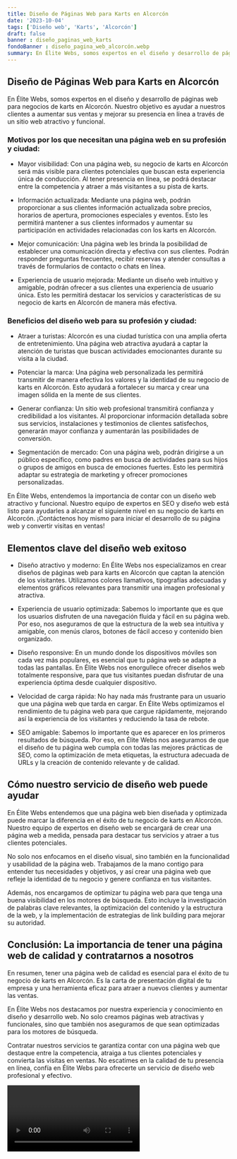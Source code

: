 ```yaml
---
title: Diseño de Páginas Web para Karts en Alcorcón
date: '2023-10-04'
tags: ['Diseño web', 'Karts', 'Alcorcón']
draft: false
banner : diseño_paginas_web_karts
fondoBanner : diseño_pagina_web_alcorcón.webp
summary: En Élite Webs, somos expertos en el diseño y desarrollo de páginas web para negocios de karts en Alcorcón. Nuestro objetivo es ayudar a nuestros clientes a aumentar sus ventas y mejorar su presencia en línea a través de un sitio web atractivo y funcional.
---
```


## Diseño de Páginas Web para Karts en Alcorcón

En Élite Webs, somos expertos en el diseño y desarrollo de páginas web para negocios de karts en Alcorcón. Nuestro objetivo es ayudar a nuestros clientes a aumentar sus ventas y mejorar su presencia en línea a través de un sitio web atractivo y funcional.

### Motivos por los que necesitan una página web en su profesión y ciudad:

- Mayor visibilidad: Con una página web, su negocio de karts en Alcorcón será más visible para clientes potenciales que buscan esta experiencia única de conducción. Al tener presencia en línea, se podrá destacar entre la competencia y atraer a más visitantes a su pista de karts.

- Información actualizada: Mediante una página web, podrán proporcionar a sus clientes información actualizada sobre precios, horarios de apertura, promociones especiales y eventos. Esto les permitirá mantener a sus clientes informados y aumentar su participación en actividades relacionadas con los karts en Alcorcón.

- Mejor comunicación: Una página web les brinda la posibilidad de establecer una comunicación directa y efectiva con sus clientes. Podrán responder preguntas frecuentes, recibir reservas y atender consultas a través de formularios de contacto o chats en línea.

- Experiencia de usuario mejorada: Mediante un diseño web intuitivo y amigable, podrán ofrecer a sus clientes una experiencia de usuario única. Esto les permitirá destacar los servicios y características de su negocio de karts en Alcorcón de manera más efectiva.

### Beneficios del diseño web para su profesión y ciudad:

- Atraer a turistas: Alcorcón es una ciudad turística con una amplia oferta de entretenimiento. Una página web atractiva ayudará a captar la atención de turistas que buscan actividades emocionantes durante su visita a la ciudad.

- Potenciar la marca: Una página web personalizada les permitirá transmitir de manera efectiva los valores y la identidad de su negocio de karts en Alcorcón. Esto ayudará a fortalecer su marca y crear una imagen sólida en la mente de sus clientes.

- Generar confianza: Un sitio web profesional transmitirá confianza y credibilidad a los visitantes. Al proporcionar información detallada sobre sus servicios, instalaciones y testimonios de clientes satisfechos, generarán mayor confianza y aumentarán las posibilidades de conversión.

- Segmentación de mercado: Con una página web, podrán dirigirse a un público específico, como padres en busca de actividades para sus hijos o grupos de amigos en busca de emociones fuertes. Esto les permitirá adaptar su estrategia de marketing y ofrecer promociones personalizadas.

En Élite Webs, entendemos la importancia de contar con un diseño web atractivo y funcional. Nuestro equipo de expertos en SEO y diseño web está listo para ayudarles a alcanzar el siguiente nivel en su negocio de karts en Alcorcón. ¡Contáctenos hoy mismo para iniciar el desarrollo de su página web y convertir visitas en ventas!

<GifSeo />

<Cta />

## Elementos clave del diseño web exitoso

- Diseño atractivo y moderno: En Élite Webs nos especializamos en crear diseños de páginas web para karts en Alcorcón que captan la atención de los visitantes. Utilizamos colores llamativos, tipografías adecuadas y elementos gráficos relevantes para transmitir una imagen profesional y atractiva.

- Experiencia de usuario optimizada: Sabemos lo importante que es que los usuarios disfruten de una navegación fluida y fácil en su página web. Por eso, nos aseguramos de que la estructura de la web sea intuitiva y amigable, con menús claros, botones de fácil acceso y contenido bien organizado.

- Diseño responsive: En un mundo donde los dispositivos móviles son cada vez más populares, es esencial que tu página web se adapte a todas las pantallas. En Élite Webs nos enorgullece ofrecer diseños web totalmente responsive, para que tus visitantes puedan disfrutar de una experiencia óptima desde cualquier dispositivo.

- Velocidad de carga rápida: No hay nada más frustrante para un usuario que una página web que tarda en cargar. En Élite Webs optimizamos el rendimiento de tu página web para que cargue rápidamente, mejorando así la experiencia de los visitantes y reduciendo la tasa de rebote.

- SEO amigable: Sabemos lo importante que es aparecer en los primeros resultados de búsqueda. Por eso, en Élite Webs nos aseguramos de que el diseño de tu página web cumpla con todas las mejores prácticas de SEO, como la optimización de meta etiquetas, la estructura adecuada de URLs y la creación de contenido relevante y de calidad.

## Cómo nuestro servicio de diseño web puede ayudar

En Élite Webs entendemos que una página web bien diseñada y optimizada puede marcar la diferencia en el éxito de tu negocio de karts en Alcorcón. Nuestro equipo de expertos en diseño web se encargará de crear una página web a medida, pensada para destacar tus servicios y atraer a tus clientes potenciales.

No solo nos enfocamos en el diseño visual, sino también en la funcionalidad y usabilidad de la página web. Trabajamos de la mano contigo para entender tus necesidades y objetivos, y así crear una página web que refleje la identidad de tu negocio y genere confianza en tus visitantes.

Además, nos encargamos de optimizar tu página web para que tenga una buena visibilidad en los motores de búsqueda. Esto incluye la investigación de palabras clave relevantes, la optimización del contenido y la estructura de la web, y la implementación de estrategias de link building para mejorar su autoridad.

## Conclusión: La importancia de tener una página web de calidad y contratarnos a nosotros

En resumen, tener una página web de calidad es esencial para el éxito de tu negocio de karts en Alcorcón. Es la carta de presentación digital de tu empresa y una herramienta eficaz para atraer a nuevos clientes y aumentar las ventas.

En Élite Webs nos destacamos por nuestra experiencia y conocimiento en diseño y desarrollo web. No solo creamos páginas web atractivas y funcionales, sino que también nos aseguramos de que sean optimizadas para los motores de búsqueda.

Contratar nuestros servicios te garantiza contar con una página web que destaque entre la competencia, atraiga a tus clientes potenciales y convierta las visitas en ventas. No escatimes en la calidad de tu presencia en línea, confía en Élite Webs para ofrecerte un servicio de diseño web profesional y efectivo.

<Video />

<CtaBot job='Karts' city='Alcorcón'/>

<Gmaps query='Alcorcón+españa+maps' />